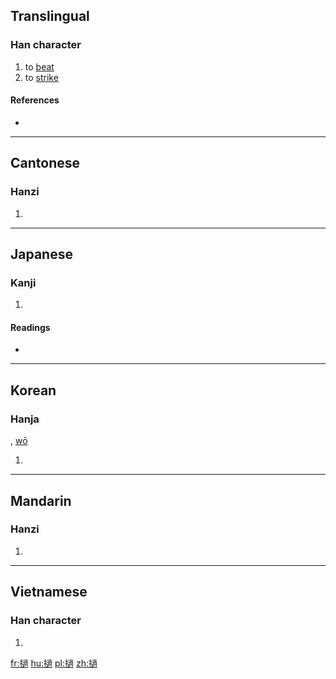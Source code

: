 {{also|挝}}
==Translingual==

===Han character===
{{Han char|rn=64|rad=手|as=13|sn=16|four=5703<sub>2</sub>|canj=手卜月月 (QYBB), X手卜月月 (XQYBB)|ids=⿰[[扌]][[過]]}}

# to [[beat]]
# to [[strike]]

====References====
* {{Han ref|kx=0457.230|dkj=12778|dj=0806.060|hdz=31947.030|uh=64BE|ud=25790|bh=BEE2|bd=48866}}

----

==Cantonese==

===Hanzi===
{{yue-hanzi|jyut=|y=gwo1, ja1|sim=挝}}

# {{defn|lang=yue|sort=手13}}

----

==Japanese==

===Kanji===
{{ja-kanji|grade=|rs=手13}}

# {{defn|lang=ja|sort=手13}}

====Readings====
* {{ja-readings|on=[[た]] (ta), [[て]] (te), [[か]] (ka)|kun=[[うつ]] (utsu)}}

----

==Korean==

===Hanja===
{{ko-hanja|hangeul=과|eumhun=|rv=gwa|mr=kwa|y=kwa}}, [[wō]]

# {{defn|lang=ko|sort=手13}}

----

==Mandarin==

===Hanzi===
{{cmn-hanzi|sim=挝|pin=[[zhuā]] ([[zhua1]])|wg=chua<sup>1</sup>}}

# {{defn|lang=cmn|sort=手13}}

----

==Vietnamese==

===Han character===
{{vi-hantu|[[qua]], [[quờ]], [[quơ]], [[quớ]]|rs=手13}}

# {{defn|lang=vi|sort=手13}}

[[fr:撾]]
[[hu:撾]]
[[pl:撾]]
[[zh:撾]]